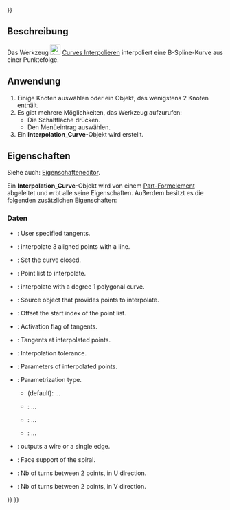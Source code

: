 <languages/>
{{UnfinishedDocu{{#translation:}}}}

{{Docnav/de
|[[Curves_Approximate/de|Approximate]]
|[[Curves_ParametricBlendCurve/de|ParametricBlendCurve]]
|[[Curves_Workbench/de|Curves]]
|IconL=Curves_Approximate.svg
|IconR=Curves_ParametricBlendCurve.svg
|IconC=Curves_workbench_icon.svg
}}

{{GuiCommand/de
|Name=Curves Interpolate
|Name/de=Curves Interpolieren
|MenuLocation=Curves → Interpolate
|Workbenches=[[Curves_Workbench/de|Curves]]
}}

<span id="Description"></span>
==Beschreibung==

Das Werkzeug [[Image:Curves_Interpolate.svg|24px]] [[Curves_Interpolate/de|Curves Interpolieren]] interpoliert eine B-Spline-Kurve aus einer Punktefolge.

<span id="Usage"></span>
==Anwendung==

# Einige Knoten auswählen oder ein Objekt, das wenigstens 2 Knoten enthält.
# Es gibt mehrere Möglichkeiten, das Werkzeug aufzurufen:
#* Die Schaltfläche {{Button|[[Image:Curves_Interpolate.svg|16px]] [[Curves_Interpolate/de|Curves Interpolieren]]}} drücken.
#* Den Menüeintrag  {{MenuCommand|Kurven → [[Image:Curves_Interpolate.svg|16px]] Interpolieren}} auswählen.
# Ein '''Interpolation_Curve'''-Objekt wird erstellt.

<span id="Properties"></span>
==Eigenschaften==

Siehe auch: [[Property_editor/de|Eigenschafteneditor]].

Ein '''Interpolation_Curve'''-Objekt wird von einem [[Part_Feature/de|Part-Formelement]] abgeleitet und erbt alle seine Eigenschaften. Außerdem besitzt es die folgenden zusätzlichen Eigenschaften:

<span id="Data"></span>
===Daten===

{{TitleProperty|General}}

<div lang="en" dir="ltr" class="mw-content-ltr">
* {{PropertyData|CustomTangents|Bool}}: User specified tangents.
* {{PropertyData|DetectAligned|Bool|Hidden}}: interpolate 3 aligned points with a line.
* {{PropertyData|Periodic|Bool}}: Set the curve closed.
* {{PropertyData|PointList|LinkSubList|Hidden}}: Point list to interpolate.
* {{PropertyData|Polygonal|Bool}}: interpolate with a degree 1 polygonal curve.
* {{PropertyData|Source|Link}}: Source object that provides points to interpolate.
* {{PropertyData|StartOffset|Integer}}: Offset the start index of the point list.
* {{PropertyData|TangentFlags|BoolList}}: Activation flag of tangents.
* {{PropertyData|Tangents|VectorList}}: Tangents at interpolated points.
* {{PropertyData|Tolerance|Float|}}: Interpolation tolerance.
</div>

{{TitleProperty|Parameters}}

<div lang="en" dir="ltr" class="mw-content-ltr">
* {{PropertyData|Parameters|FloatList|Hidden}}: Parameters of interpolated points.
* {{PropertyData| Parametrization |Enumeration}}: Parametrization type.
** {{Value|ChordLength}} (default): ...
** {{Value| Centripetal}}: ...
** {{Value| Uniform}}: ...
** {{Value| Custom}}: ...
* {{PropertyData|WireOutput|Bool}}: outputs a wire or a single edge.
</div>

{{TitleProperty|Spiral}}

<div lang="en" dir="ltr" class="mw-content-ltr">
* {{PropertyData|FaceSupport|LinkSub}}: Face support of the spiral.
* {{PropertyData|UTurns|Integer}}: Nb of turns between 2 points, in U direction.
* {{PropertyData|VTurns|Integer}}: Nb of turns between 2 points, in V direction.
</div>


{{Docnav/de
|[[Curves_Approximate/de|Approximate]]
|[[Curves_ParametricBlendCurve/de|ParametricBlendCurve]]
|[[Curves_Workbench/de|Curves]]
|IconL=Curves_Approximate.svg
|IconR=Curves_ParametricBlendCurve.svg
|IconC=Curves_workbench_icon.svg
}}

{{Curves Tools navi{{#translation:}}}}
{{Userdocnavi{{#translation:}}}}